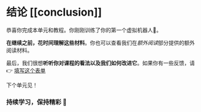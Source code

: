 # 结论 [[conclusion]]

恭喜你完成本单元和教程。你刚刚训练了你的第一个虚拟机器人🥳。

**在继续之前，花时间理解这些材料**。你也可以查看我们在*额外阅读*部分提供的额外阅读材料。

最后，我们很想**听听你对课程的看法以及我们如何改进它**。如果你有一些反馈，请👉 [填写这个表单](https://forms.gle/BzKXWzLAGZESGNaE9)

下个单元见！

### 持续学习，保持精彩 🤗
